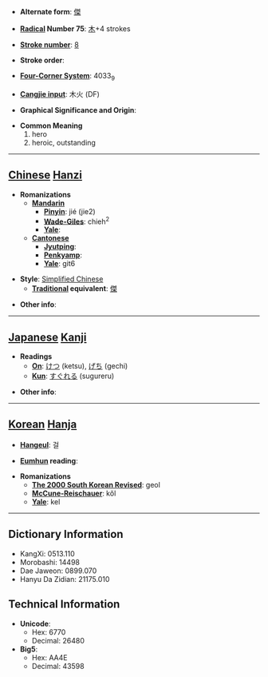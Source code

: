 * '''Alternate form''': [[傑]]

* '''[[Wiktionary:Chinese radical index| Radical]] Number 75''': [[Wiktionary:Chinese radical index 木|木]]+4 strokes

* '''[[Wiktionary:Chinese total strokes index|Stroke number]]''': [[Wiktionary:Chinese total strokes index 8|8]]

* '''Stroke order''': 

* '''[[Wiktionary:Chinese four corner index|Four-Corner System]]''': 4033<sub>9</sub>

* '''[[Wiktionary:Chinese Cangjie index|Cangjie input]]''': 木火 (DF)

* '''Graphical Significance and Origin''': 

* '''Common Meaning'''
*#hero
*# heroic, outstanding


----

== [[Chinese]] [[Hanzi]] ==

* '''Romanizations'''
** '''[[Mandarin]]'''
*** '''[[Pinyin]]''': jié (jie2)
*** '''[[Wade-Giles]]''': chieh<sup>2</sup>
*** '''[[Yale]]''': 
** '''[[Cantonese]]'''
*** '''[[Jyutping]]''':
*** '''[[Penkyamp]]''': 
*** '''[[Yale]]''': git6

* '''Style''': [[Simplified Chinese]] 
** '''[[Traditional Chinese|Traditional]] equivalent''': [[傑]]

* '''Other info''': 

----

== [[Japanese]] [[Kanji]] ==

* '''Readings'''
** '''[[On]]''': [[けつ]] (ketsu), [[げち]] (gechi)
** '''[[Kun]]''': [[すぐれる]] (sugureru)

* '''Other info''':  

----

== [[Korean]] [[Hanja]] ==

* '''[[Hangeul]]''': 걸

* '''[[Eumhun]] reading''': 

* '''Romanizations'''
** '''[[The 2000 South Korean Revised Romanization|The 2000 South Korean Revised]]''': geol
** '''[[McCune-Reischauer]]''': kŏl
** '''[[Yale]]''': kel

----

== Dictionary Information ==

* KangXi: 0513.110
* Morobashi: 14498
* Dae Jaweon: 0899.070
* Hanyu Da Zidian: 21175.010

== Technical Information ==

* '''Unicode''':
** Hex: 6770
** Decimal: 26480
* '''Big5''':
** Hex: AA4E
** Decimal: 43598